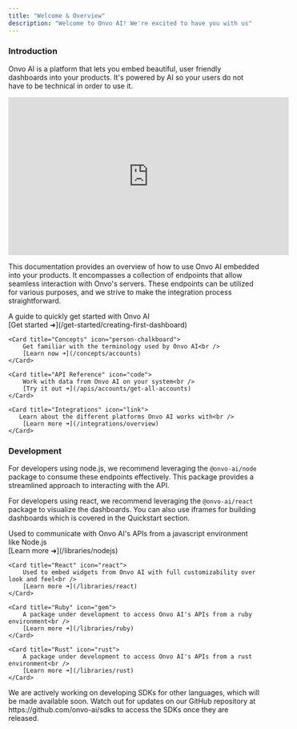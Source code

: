 ```yaml
---
title: "Welcome & Overview"
description: "Welcome to Onvo AI! We're excited to have you with us"
---
```


### Introduction

Onvo AI is a platform that lets you embed beautiful, user friendly dashboards into your products. It's powered by AI so
your users do not have to be technical in order to use it.

<iframe
  width="560"
  height="315"
  src="https://www.youtube.com/embed/hhT0SkS1PaQ?si=xddSg9LGq0ZYeio7"
  title="YouTube video player"
  frameborder="0"
  allow="accelerometer; autoplay; clipboard-write; encrypted-media; gyroscope; picture-in-picture; web-share"
  allowfullscreen
></iframe>

This documentation provides an overview of how to use Onvo AI embedded into your products. It encompasses a collection
of endpoints that
allow seamless interaction with Onvo's servers. These endpoints can be utilized for various purposes, and we strive to
make the integration process straightforward.

<CardGroup>
    <Card title="Quickstart" icon="rocket">
        A guide to quickly get started with Onvo AI<br />
        [Get started ➜](/get-started/creating-first-dashboard)
    </Card>

    <Card title="Concepts" icon="person-chalkboard">
        Get familiar with the terminology used by Onvo AI<br />
        [Learn now ➜](/concepts/accounts)
    </Card>

    <Card title="API Reference" icon="code">
        Work with data from Onvo AI on your system<br />
        [Try it out ➜](/apis/accounts/get-all-accounts)
    </Card>

    <Card title="Integrations" icon="link">
       Learn about the different platforms Onvo AI works with<br />
        [Learn more ➜](/integrations/overview)
    </Card>

</CardGroup>

### Development

For developers using node.js, we recommend leveraging the `@onvo-ai/node` package to consume these endpoints
effectively. This package provides a streamlined approach to interacting with the API.

For developers using react, we recommend leveraging the `@onvo-ai/react` package to visualize the dashboards. You
can also use iframes for building dashboards which is covered in the Quickstart section.

<CardGroup>
    <Card title="Node.js" icon="node-js">
        Used to communicate with Onvo AI's APIs from a javascript environment like Node.js<br />
        [Learn more ➜](/libraries/nodejs)
    </Card>

    <Card title="React" icon="react">
        Used to embed widgets from Onvo AI with full customizability over look and feel<br />
        [Learn more ➜](/libraries/react)
    </Card>

    <Card title="Ruby" icon="gem">
        A package under development to access Onvo AI's APIs from a ruby environment<br />
        [Learn more ➜](/libraries/ruby)
    </Card>

    <Card title="Rust" icon="rust">
        A package under development to access Onvo AI's APIs from a rust environment<br />
        [Learn more ➜](/libraries/rust)
    </Card>

</CardGroup>

<Note>
  We are actively working on developing SDKs for other languages, which will be
  made available soon. Watch out for updates on our GitHub repository at
  https://github.com/onvo-ai/sdks to access the SDKs once they are released.
</Note>
